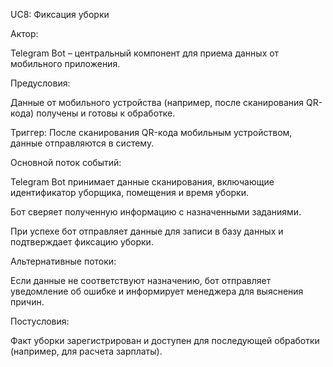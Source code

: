 UC8: Фиксация уборки

Актор:

Telegram Bot – центральный компонент для приема данных от мобильного приложения.

Предусловия:

Данные от мобильного устройства (например, после сканирования QR-кода) получены и готовы к обработке.

Триггер: После сканирования QR-кода мобильным устройством, данные отправляются в систему.

Основной поток событий:

Telegram Bot принимает данные сканирования, включающие идентификатор уборщика, помещения и время уборки.

Бот сверяет полученную информацию с назначенными заданиями.

При успехе бот отправляет данные для записи в базу данных и подтверждает фиксацию уборки.

Альтернативные потоки:

Если данные не соответствуют назначению, бот отправляет уведомление об ошибке и информирует менеджера для выяснения причин.

Постусловия:

Факт уборки зарегистрирован и доступен для последующей обработки (например, для расчета зарплаты).
